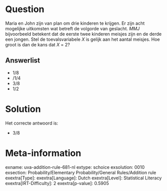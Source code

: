 Question
========

Maria en John zijn van plan om drie kinderen te krijgen. Er zijn acht
mogelijke uitkomsten wat betreft de volgorde van geslacht. *MMJ*
bijvoorbeeld betekent dat de eerste twee kinderen meisjes zijn en de
derde een jongen. Stel de toevalsvariabele *X* is gelijk aan het aantal
meisjes. Hoe groot is dan de kans dat *X* = 2?

Answerlist
----------

* 1/8
* /1/4
* 3/8
* 1/2

Solution
========

Het correcte antwoord is: 

* 3/8

Meta-information
================
exname: uva-addition-rule-681-nl
extype: schoice
exsolution: 0010
exsection: Probability/Elementary Probability/General Rules/Addition rule
exextra[Type]: 
exextra[Language]: Dutch
exextra[Level]: Statistical Literacy
exextra[IRT-Difficulty]: 2
exextra[p-value]: 0.5905
